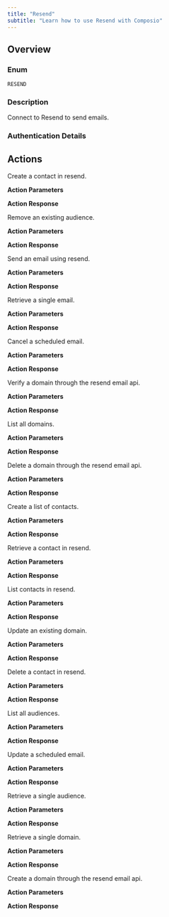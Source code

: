 ```yaml
---
title: "Resend"
subtitle: "Learn how to use Resend with Composio"
---
```



## Overview

### Enum
`RESEND`

### Description
Connect to Resend to send emails.

### Authentication Details

<Accordion title="API_KEY">
<ParamField path="api_key" type="string" required={true}>
</ParamField>

</Accordion>


## Actions

<AccordionGroup>
<Accordion title="RESEND_CREATE_CONTACT">
Create a contact in resend.

**Action Parameters**

<ParamField path="email" type="string" required={true}>
</ParamField>

<ParamField path="audienceId" type="string" required={true}>
</ParamField>

<ParamField path="firstName" type="string">
</ParamField>

<ParamField path="lastName" type="string">
</ParamField>

<ParamField path="unsubscribed" type="boolean">
</ParamField>


**Action Response**

<ParamField path="data" type="object">
</ParamField>

<ParamField path="successful" type="boolean">
</ParamField>

<ParamField path="error" type="">
</ParamField>

</Accordion>

<Accordion title="RESEND_DELETE_AUDIENCE">
Remove an existing audience.

**Action Parameters**

<ParamField path="audience_id" type="string" required={true}>
</ParamField>


**Action Response**

<ParamField path="data" type="object">
</ParamField>

<ParamField path="successful" type="boolean">
</ParamField>

<ParamField path="error" type="">
</ParamField>

</Accordion>

<Accordion title="RESEND_SEND_EMAIL">
Send an email using resend.

**Action Parameters**

<ParamField path="from" type="string" required={true}>
</ParamField>

<ParamField path="to" type="string" required={true}>
</ParamField>

<ParamField path="subject" type="string" required={true}>
</ParamField>

<ParamField path="bcc" type="string">
</ParamField>

<ParamField path="cc" type="string">
</ParamField>

<ParamField path="scheduled_at" type="string">
</ParamField>

<ParamField path="reply_to" type="string">
</ParamField>

<ParamField path="html" type="string">
</ParamField>

<ParamField path="text" type="string">
</ParamField>

<ParamField path="react" type="string">
</ParamField>

<ParamField path="headers" type="object">
</ParamField>


**Action Response**

<ParamField path="data" type="object">
</ParamField>

<ParamField path="successful" type="boolean">
</ParamField>

<ParamField path="error" type="">
</ParamField>

</Accordion>

<Accordion title="RESEND_RETRIEVE_EMAIL">
Retrieve a single email.

**Action Parameters**

<ParamField path="email_id" type="string" required={true}>
</ParamField>


**Action Response**

<ParamField path="data" type="object">
</ParamField>

<ParamField path="successful" type="boolean">
</ParamField>

<ParamField path="error" type="">
</ParamField>

</Accordion>

<Accordion title="RESEND_CANCEL_EMAIL">
Cancel a scheduled email.

**Action Parameters**

<ParamField path="id" type="string" required={true}>
</ParamField>


**Action Response**

<ParamField path="data" type="object">
</ParamField>

<ParamField path="successful" type="boolean">
</ParamField>

<ParamField path="error" type="">
</ParamField>

</Accordion>

<Accordion title="RESEND_VERIFY_DOMAIN">
Verify a domain through the resend email api.

**Action Parameters**

<ParamField path="domain_id" type="string" required={true}>
</ParamField>


**Action Response**

<ParamField path="data" type="object">
</ParamField>

<ParamField path="successful" type="boolean">
</ParamField>

<ParamField path="error" type="">
</ParamField>

</Accordion>

<Accordion title="RESEND_LIST_DOMAINS">
List all domains.

**Action Parameters**



**Action Response**

<ParamField path="data" type="object">
</ParamField>

<ParamField path="successful" type="boolean">
</ParamField>

<ParamField path="error" type="">
</ParamField>

</Accordion>

<Accordion title="RESEND_DELETE_DOMAIN">
Delete a domain through the resend email api.

**Action Parameters**

<ParamField path="domain_id" type="string" required={true}>
</ParamField>


**Action Response**

<ParamField path="data" type="object">
</ParamField>

<ParamField path="successful" type="boolean">
</ParamField>

<ParamField path="error" type="">
</ParamField>

</Accordion>

<Accordion title="RESEND_CREATE_AUDIENCE">
Create a list of contacts.

**Action Parameters**

<ParamField path="name" type="string" required={true}>
</ParamField>


**Action Response**

<ParamField path="data" type="object">
</ParamField>

<ParamField path="successful" type="boolean">
</ParamField>

<ParamField path="error" type="">
</ParamField>

</Accordion>

<Accordion title="RESEND_RETRIEVE_CONTACT">
Retrieve a contact in resend.

**Action Parameters**

<ParamField path="audienceId" type="string" required={true}>
</ParamField>

<ParamField path="id" type="string" required={true}>
</ParamField>


**Action Response**

<ParamField path="data" type="object">
</ParamField>

<ParamField path="successful" type="boolean">
</ParamField>

<ParamField path="error" type="">
</ParamField>

</Accordion>

<Accordion title="RESEND_LIST_CONTACTS">
List contacts in resend.

**Action Parameters**

<ParamField path="audienceId" type="string" required={true}>
</ParamField>


**Action Response**

<ParamField path="object" type="string">
</ParamField>

<ParamField path="data" type="array">
</ParamField>

<ParamField path="successful" type="boolean">
</ParamField>

<ParamField path="error" type="">
</ParamField>

</Accordion>

<Accordion title="RESEND_UPDATE_DOMAIN">
Update an existing domain.

**Action Parameters**

<ParamField path="domain_id" type="string" required={true}>
</ParamField>

<ParamField path="click_tracking" type="boolean">
</ParamField>

<ParamField path="open_tracking" type="boolean">
</ParamField>

<ParamField path="tls" type="string" default="opportunistic">
</ParamField>


**Action Response**

<ParamField path="data" type="object">
</ParamField>

<ParamField path="successful" type="boolean">
</ParamField>

<ParamField path="error" type="">
</ParamField>

</Accordion>

<Accordion title="RESEND_DELETE_CONTACT">
Delete a contact in resend.

**Action Parameters**

<ParamField path="audienceId" type="string" required={true}>
</ParamField>

<ParamField path="id" type="string">
</ParamField>

<ParamField path="email" type="string">
</ParamField>


**Action Response**

<ParamField path="data" type="object">
</ParamField>

<ParamField path="successful" type="boolean">
</ParamField>

<ParamField path="error" type="">
</ParamField>

</Accordion>

<Accordion title="RESEND_LIST_AUDIENCES">
List all audiences.

**Action Parameters**



**Action Response**

<ParamField path="object" type="string">
</ParamField>

<ParamField path="data" type="array">
</ParamField>

<ParamField path="successful" type="boolean">
</ParamField>

<ParamField path="error" type="">
</ParamField>

</Accordion>

<Accordion title="RESEND_UPDATE_EMAIL">
Update a scheduled email.

**Action Parameters**

<ParamField path="id" type="string" required={true}>
</ParamField>

<ParamField path="scheduled_at" type="string">
</ParamField>


**Action Response**

<ParamField path="data" type="object">
</ParamField>

<ParamField path="successful" type="boolean">
</ParamField>

<ParamField path="error" type="">
</ParamField>

</Accordion>

<Accordion title="RESEND_RETRIEVE_AUDIENCE">
Retrieve a single audience.

**Action Parameters**

<ParamField path="audience_id" type="string" required={true}>
</ParamField>


**Action Response**

<ParamField path="data" type="object">
</ParamField>

<ParamField path="successful" type="boolean">
</ParamField>

<ParamField path="error" type="">
</ParamField>

</Accordion>

<Accordion title="RESEND_RETRIEVE_DOMAIN">
Retrieve a single domain.

**Action Parameters**

<ParamField path="domain_id" type="string" required={true}>
</ParamField>


**Action Response**

<ParamField path="data" type="object">
</ParamField>

<ParamField path="successful" type="boolean">
</ParamField>

<ParamField path="error" type="">
</ParamField>

</Accordion>

<Accordion title="RESEND_CREATE_DOMAIN">
Create a domain through the resend email api.

**Action Parameters**

<ParamField path="name" type="string" required={true}>
</ParamField>

<ParamField path="region" type="string" default="us-east-1">
</ParamField>


**Action Response**

<ParamField path="data" type="object">
</ParamField>

<ParamField path="successful" type="boolean">
</ParamField>

<ParamField path="error" type="">
</ParamField>

</Accordion>

</AccordionGroup>
